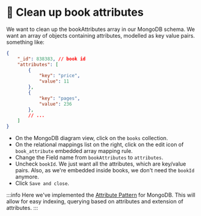 
# 👐 Clean up book attributes  


We want to clean up the bookAttributes array in our MongoDB schema. We want an array of objects containing attributes, modelled as key value pairs. something like:

```json
{
    "_id": 838383, // book id
    "attributes": [
        {
            "key": "price",
            "value": 11
        },
        {
            "key": "pages",
            "value": 236
        },
        // ...
    ] 
}
```

- On the MongoDB diagram view, click on the `books` collection.
- On the relational mappings list on the right, click on the edit icon of `book_attribute` embedded array mapping rule.
- Change the Field name from `bookAttributes` to `attributes`.
- Uncheck `bookId`. We just want all the attributes, which are key/value pairs. Also, as we're embedded inside books, we don't need the `bookId` anymore.
- Click `Save and close`.

:::info
Here we've implemented the [Attribute Pattern](https://www.mongodb.com/developer/products/mongodb/attribute-pattern/) for MongoDB. This will allow for easy indexing, querying based on attributes and extension of attributes. 
:::

<Screenshot url="http://127.0.0.1:8278" src="img/150-image-001.png" alt="Changes in the books collection" />